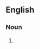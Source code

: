 ==English==

===Noun===
{{en-noun|sg=[[applications]] [[program]]}}

#{{alternative form of|application program}}